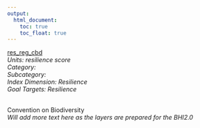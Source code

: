 ```yaml
---
output:
  html_document:
    toc: true
    toc_float: true
---
```


[res_reg_cbd](https://github.com/OHI-Science/bhi/blob/master/baltic/layers/res_reg_cbd_bhi2015.csv)\
*Units: resilience score*\
*Category:*\
*Subcategory:*\
*Index Dimension: Resilience*\
*Goal Targets: Resilience*\
<br>

Convention on Biodiversity\
*Will add more text here as the layers are prepared for the BHI2.0*



<br>

